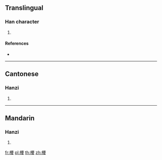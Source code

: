 {{character info/new}}
==Translingual==

===Han character===
{{Han char|rn=75|rad=木|as=09|sn=13|four=|canj=DMWV|ids=⿰木要}}

# {{defn|Han|sort=木09}}

====References====
* {{Han ref|kx=0538.250|dkj=15107|dj=0926.070|hdz=21245.060|uh=6946|ud=26950}}

----

==Cantonese==

===Hanzi===
{{yue-hanzi|jyut=[[jiu1]]|y=yiu1}}

# {{defn|lang=yue|sort=木09}}

----

==Mandarin==

===Hanzi===
{{cmn-hanzi|pin=[[yāo]] ([[yao1]])|wg=yao<sup>1</sup>}}

# {{defn|lang=cmn|sort=木09}}

[[fr:楆]]
[[pl:楆]]
[[th:楆]]
[[zh:楆]]